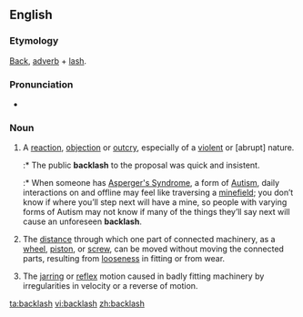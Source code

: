 ==English==

===Etymology===
[[Back]], [[adverb]] + [[lash]].

===Pronunciation===
<!--This needs attention from someone who knows what they're doing :\Back"lash`\-->
*{{audio|en-us-backlash.ogg|Audio (US)}}

===Noun===
{{en-noun|es}}
# A [[reaction]], [[objection]] or [[outcry]], especially of a [[violent]] or [abrupt] nature.
#:* The public '''backlash''' to the proposal was quick and insistent.
#:* When someone has [[Asperger's Syndrome]], a form of [[Autism]], daily interactions on and offline may feel like traversing a [[minefield]]; you don’t know if where you’ll step next will have a mine, so people with varying forms of Autism may not know if many of the things they’ll say next will cause an unforeseen '''backlash'''.
# {{context|mechanical}} The [[distance]] through which one part of connected machinery, as a [[wheel]], [[piston]], or [[screw]], can be moved without moving the connected parts, resulting from [[loose]]ness in fitting or from wear.
# The [[jarring]] or [[reflex]] motion caused in badly fitting machinery by irregularities in velocity or a reverse of motion.

[[ta:backlash]]
[[vi:backlash]]
[[zh:backlash]]